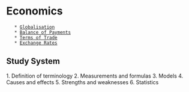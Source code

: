 
= Economics =
	* [[Globalisation]]
	* [[Balance of Payments]]
	* [[Terms of Trade]]
	* [[Exchange Rates]]


== Study System ==

1. Definition of terminology
2. Measurements and formulas
3. Models
4. Causes and effects
5. Strengths and weaknesses
6. Statistics
